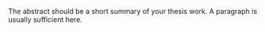 The abstract should be a short summary of your thesis work. A paragraph is usually sufficient here.
